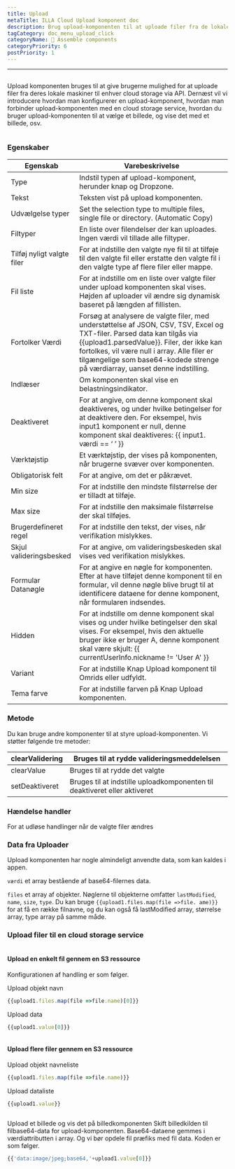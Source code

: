 ```yaml
---
title: Upload
metaTitle: ILLA Cloud Upload komponent doc
description: Brug upload-komponenten til at uploade filer fra de lokale maskiner til enhver cloud storage
tagCategory: doc_menu_upload_click
categoryName: 🧬 Assemble components
categoryPriority: 6
postPriority: 1
---
```


* * *

## <Heading hidden>Upload</Heading>

Upload komponenten bruges til at give brugerne mulighed for at uploade filer fra deres lokale maskiner til enhver cloud storage via API. Dernæst vil vi introducere hvordan man konfigurerer en upload-komponent, hvordan man forbinder upload-komponenten med en cloud storage service, hvordan du bruger upload-komponenten til at vælge et billede, og vise det med et billede, osv.

<img src='https://cdn.illacloud.com/official-website/img/docs/upload1.png' alt="" />

### Egenskaber

| Egenskab                   | Varebeskrivelse                                                                                                                                                                                                                                                                                        |
| -------------------------- | ------------------------------------------------------------------------------------------------------------------------------------------------------------------------------------------------------------------------------------------------------------------------------------------------------ |
| Type                       | Indstil typen af upload-komponent, herunder knap og Dropzone.                                                                                                                                                                                                                                          |
| Tekst                      | Teksten vist på upload komponenten.                                                                                                                                                                                                                                                                    |
| Udvælgelse typer           | Set the selection type to multiple files, single file or directory. (Automatic Copy)                                                                                                                                                                                                                   |
| Filtyper                   | En liste over filendelser der kan uploades. Ingen værdi vil tillade alle filtyper.                                                                                                                                                                                                                     |
| Tilføj nyligt valgte filer | For at indstille den valgte nye fil til at tilføje til den valgte fil eller erstatte den valgte fil i den valgte type af flere filer eller mappe.                                                                                                                                                      |
| Fil liste                  | For at indstille om en liste over valgte filer under upload komponenten skal vises. Højden af uploader vil ændre sig dynamisk baseret på længden af fillisten.                                                                                                                                         |
| Fortolker Værdi            | Forsøg at analysere de valgte filer, med understøttelse af JSON, CSV, TSV, Excel og TXT-filer. Parsed data kan tilgås via {{upload1.parsedValue}}. Filer, der ikke kan fortolkes, vil være null i array. Alle filer er tilgængelige som base64-kodede strenge på værdiarray, uanset denne indstilling. |
| Indlæser                   | Om komponenten skal vise en belastningsindikator.                                                                                                                                                                                                                                                      |
| Deaktiveret                | For at angive, om denne komponent skal deaktiveres, og under hvilke betingelser for at deaktivere den. For eksempel, hvis input1 komponent er null, denne komponent skal deaktiveres: {{ input1. værdi == ‘ ’ }}                                                                                       |
| Værktøjstip                | Et værktøjstip, der vises på komponenten, når brugerne svæver over komponenten.                                                                                                                                                                                                                        |
| Obligatorisk felt          | For at angive, om det er påkrævet.                                                                                                                                                                                                                                                                     |
| Min size                   | For at indstille den mindste filstørrelse der er tilladt at tilføje.                                                                                                                                                                                                                                   |
| Max size                   | For at indstille den maksimale filstørrelse der skal tilføjes.                                                                                                                                                                                                                                         |
| Brugerdefineret regel      | For at indstille den tekst, der vises, når verifikation mislykkes.                                                                                                                                                                                                                                     |
| Skjul valideringsbesked    | For at angive, om valideringsbeskeden skal vises ved verifikation mislykkes.                                                                                                                                                                                                                           |
| Formular Datanøgle         | For at angive en nøgle for komponenten. Efter at have tilføjet denne komponent til en formular, vil denne nøgle blive brugt til at identificere dataene for denne komponent, når formularen indsendes.                                                                                                 |
| Hidden                     | For at indstille om denne komponent skal vises og under hvilke betingelser den skal vises. For eksempel, hvis den aktuelle bruger ikke er bruger A, denne komponent skal være skjult: {{ currentUserInfo.nickname != 'User A' }}                                                                       |
| Variant                    | For at indstille Knap Upload komponent til Omrids eller udfyldt.                                                                                                                                                                                                                                       |
| Tema farve                 | For at indstille farven på Knap Upload komponenten.                                                                                                                                                                                                                                                    |

### Metode

Du kan bruge andre komponenter til at styre upload-komponenten. Vi støtter følgende tre metoder:

| clearValidering | Bruges til at rydde valideringsmeddelelsen                                |
| --------------- | ------------------------------------------------------------------------- |
| clearValue      | Bruges til at rydde det valgte                                            |
| setDeaktiveret  | Bruges til at indstille uploadkomponenten til deaktiveret eller aktiveret |

### Hændelse handler

For at udløse handlinger når de valgte filer ændres

### Data fra Uploader

Upload komponenten har nogle almindeligt anvendte data, som kan kaldes i appen.

`værdi` et array bestående af base64-filernes data. 

`files` et array af objekter. Nøglerne til objekterne omfatter `lastModified`, `name`, `size`, `type`. Du kan bruge `{{upload1.files.map(file =>file. ame)}}` for at få en række filnavne, og du kan også få lastModified array, størrelse array, type array på samme måde. 

### Upload filer til en cloud storage service

<img src='https://cdn.illacloud.com/official-website/img/docs/upload2.gif' alt="" />

#### Upload en enkelt fil gennem en S3 ressource

Konfigurationen af handling er som følger. 

Upload objekt navn

```jsx
{{upload1.files.map(file =>file.name)[0]}}
```

Upload data

```jsx
{{upload1.value[0]}}
```

<img src='https://cdn.illacloud.com/official-website/img/docs/upload3.png' alt="" />

#### Upload flere filer gennem en S3 ressource

Upload objekt navneliste

```jsx
{{upload1.files.map(file =>file.name)}}
```

Upload dataliste

```jsx
{{upload1.value}}
```

<img src='https://cdn.illacloud.com/official-website/img/docs/upload4.png' alt="" />

Upload et billede og vis det på billedkomponenten
Skift billedkilden til filbase64-data for upload-komponenten. Base64-dataene gemmes i værdiattributten i array. Og vi bør opdele fil præfiks med fil data. Koden er som følger. 

```jsx
{{'data:image/jpeg;base64,'+upload1.value[0]}}
```

<img src='https://cdn.illacloud.com/official-website/img/docs/upload5.gif' alt="" />

